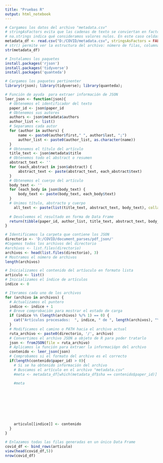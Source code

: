 ```yaml
---
title: "Pruebas R"
output: html_notebook
---
```



```r
# Cargamos los datos del archivo "metadata.csv"
# stringAsFactors evita que las cadenas de texto se conviertan en factores
# na.strings indica qué consideramos valores nulos. En este caso celdas vacías y "NA"
metadata_df <- read.csv("D:/COVID/metadata.csv", stringsAsFactors = FALSE, na.strings = c("", "NA"))
# str() permite ver la estructura del archivo: número de filas, columnas y muestra el primero objeto almacenado
str(metadata_df)

```


```r
# Instalamos los paquetes 
install.packages('rjson')
install.packages('tidyverse')
install.packages('quanteda')
```


```r
# Cargamos los paquetes pertinenter
library(rjson); library(tidyverse); library(quanteda);

```

```r
# Función de ayuda  para extraer información de JSON
leer_json <- function(json){
  # Obtenemos el identificador del texto
  paper_id <- json$paper_id
  # Obtenemos sus autores
  authors <- json$metadata$authors
  author_list <- list()
  # Separamos cada autor
  for (author in authors) {
      name <- paste0(author$first," ", author$last, ";")
      author_list <- paste0(author_list, as.character(name))
  }
  # Obtenemos el título del artículo
  title_text <- json$metadata$title
  # Obtenemos todo el abstract o resumen
  abstract_text <- ''
  for (each_abstract in json$abstract) {
      abstract_text <- paste(abstract_text, each_abstract$text)
  }
  # Obtenemos el cuerpo del artículo
  body_text <- ''
  for (each_body in json$body_text) {
      body_text <- paste(body_text, each_body$text)
  }
  # Unimos título, abstracto y cuerpo 
    all_text <- paste(list(title_text, abstract_text, body_text), collapse = ' ')
  
  # Devolvemos el resultado en forma de Data Frame
  return(tibble(paper_id, author_list, title_text, abstract_text, body_text, all_text))
}


```

```r

# Identificamos la carpeta que contiene los JSON
directorio <- 'D:/COVID/document_parses/pdf_json/'
#Cogemos todos los archivos del directorio
#archivos <- list.files(directorio)
archivos <- head(list.files(directorio), 3)
# Mostramos el número de archivos
length(archivos)

```

```r
# Inicializamos el contenido del artíuculo en formato lista
articulo <- list()
# Inicializamos el índice de artículos
indice <- 0

# Iteramos cada uno de los archivos
for (archivo in archivos) {
  # Actualizamos el puntero
  indice <- indice + 1
  # Breve comprobación para mostrar el estado de carga
  if (indice %% (length(archivos) %/% 1) == 0) {
    cat("Artículos procesados:  ", indice, " de ", length(archivos), "\n")
  }
  # Modificamos el camino o PATH hacia el archivo actual
  ruta_archivo <- paste0(directorio, '/', archivo)
  # Convertimos el archivo JSON a objeto de R para poder tratarlo
  json <- fromJSON(file = ruta_archivo)
  # Aplicamos la función para extraer la informaciópn del archivo
  contenido <- leer_json(json)
  # Comprobamos si el formato del archivo es el correcto
  if(length(contenido$paper_id) > 0){
    # Si se ha obtenido información del archivo
    # Buscamos el artículo en el archivo "metadata.csv"
    #meta <- metadata_df[which(metadata_df$sha == contenido$paper_id)] 
    
    #meta
    
    
    
    
    
    
    
    
    articulo[[indice]] <- contenido
  }
}

# Enlazamos todas las filas generadas en un único Data Frame
covid_df <- bind_rows(articulo)
view(head(covid_df,5))
nrow(covid_df)

```











